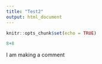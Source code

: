 ```yaml
---
title: "Test2"
output: html_document
---
```


```r
knitr::opts_chunk$set(echo = TRUE)
```

```r
8+8
```

I am making a comment

